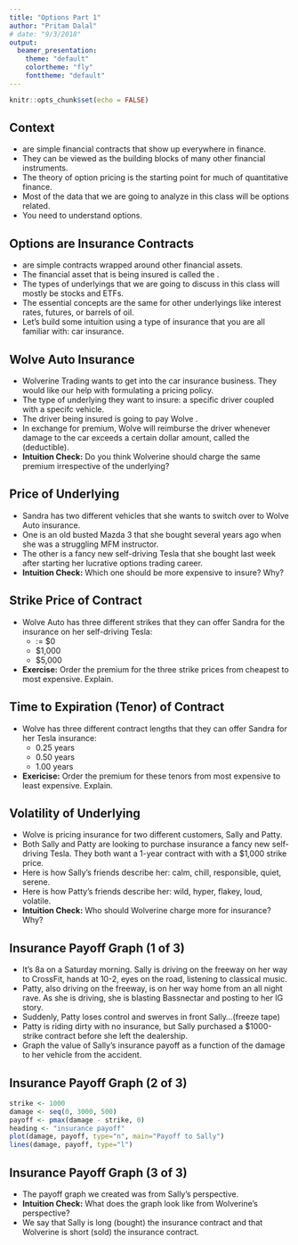 ```yaml
---
title: "Options Part 1"
author: "Pritam Dalal"
# date: "9/3/2018"
output: 
  beamer_presentation:
    theme: "default"
    colortheme: "fly"
    fonttheme: "default"
---
```


```r
knitr::opts_chunk$set(echo = FALSE)
```

## Context

- \emph{Options} are simple financial contracts that show up everywhere in finance.
\vspace{10pt}
- They can be viewed as the building blocks of many other financial instruments.
\vspace{10pt}
- The theory of option pricing is the starting point for much of quantitative finance.
\vspace{10pt}
- Most of the data that we are going to analyze in this class will be options related.
\vspace{10pt}
- \textbf{Bottom Line:} You need to understand options.


## Options are Insurance Contracts

- \textbf{Options} are simple \textbf{insurance} contracts wrapped around other financial assets.
\vspace{10pt}
- The financial asset that is being insured is called the \emph{underlying}.
\vspace{1pt}
- The types of underlyings that we are going to discuss in this class will mostly be stocks and ETFs.  
\vspace{10pt}
- The essential concepts are the same for other underlyings like interest rates, futures, or barrels of oil. 
\vspace{10pt}
- Let's build some intuition using a type of insurance that you are all familiar with: car insurance.


## Wolve Auto Insurance

- Wolverine Trading wants to get into the car insurance business.  They would like our help with formulating a pricing policy.
\vspace{10pt}
- The type of underlying they want to insure: a specific driver coupled with a specifc vehicle.
\vspace{10pt}
- The driver being insured is going to pay Wolve \emph{premium}.
\vspace{10pt}
- In exchange for premium, Wolve will reimburse the driver whenever damage to the car exceeds a certain dollar amount, called the \emph{strike} (deductible).
\vspace{10pt}
- **Intuition Check:** Do you think Wolverine should charge the same premium irrespective of the underlying?



## Price of Underlying

- Sandra has two different vehicles that she wants to switch over to Wolve Auto insurance.
\vspace{10pt}
- One is an old busted Mazda 3 that she bought several years ago when she was a struggling MFM instructor.
\vspace{10pt}
- The other is a fancy new self-driving Tesla that she bought last week after starting her lucrative options trading career.
\vspace{10pt}
- **Intuition Check:** Which one should be more expensive to insure? Why?  


## Strike Price of Contract


- Wolve Auto has three different strikes that they can offer Sandra for the insurance on her self-driving Tesla:
    * \emph{at-the-money} $:=$ \$0
    * \$1,000
    * \$5,000
\vspace{15pt}  
- **Exercise:** Order the premium for the three strike prices from cheapest to most expensive. Explain.


## Time to Expiration (Tenor) of Contract

- Wolve has three different contract lengths that they can offer Sandra for her Tesla insurance:
    * 0.25 years
    * 0.50 years
    * 1.00 years
\vspace{15pt}
- **Exericise:** Order the premium for these tenors from most expensive to least expensive.  Explain.


## Volatility of Underlying

- Wolve is pricing insurance for two different customers, Sally and Patty.
\vspace{15pt}
- Both Sally and Patty are looking to purchase insurance a fancy new self-driving Tesla.   They both want a 1-year contract with with a $1,000 strike price.
\vspace{15pt}
- Here is how Sally's friends describe her: calm, chill, responsible, quiet, serene.
\vspace{15pt}
- Here is how Patty's friends describe her: wild, hyper, flakey, loud, volatile.
\vspace{15pt}
- **Intuition Check:** Who should Wolverine charge more for insurance? Why?


## Insurance Payoff Graph (1 of 3)

- It's 8a on a Saturday morning.  Sally is driving on the freeway on her way to CrossFit, hands at 10-2, eyes on the road, listening to classical music.
\vspace{10pt}
- Patty, also driving on the freeway, is on her way home from an all night rave.  As she is driving, she is blasting Bassnectar and posting to her IG story.
\vspace{10pt}
- Suddenly, Patty loses control and swerves in front Sally...(freeze tape)
\vspace{10pt}
- Patty is riding dirty with no insurance, but Sally purchased a $1000-strike contract before she left the dealership.
\vspace{10pt}
- \textbf{Excercise:} Graph the value of Sally's insurance payoff as a function of the damage to her vehicle from the accident.



## Insurance Payoff Graph (2 of 3)


```r
strike <- 1000 
damage <- seq(0, 3000, 500)
payoff <- pmax(damage - strike, 0)
heading <- "insurance payoff"
plot(damage, payoff, type="n", main="Payoff to Sally")
lines(damage, payoff, type="l")
```


## Insurance Payoff Graph (3 of 3)

- The payoff graph we created was from Sally's perspective.  
\vspace{15pt}
- **Intuition Check:** What does the graph look like from Wolverine's perspective?
\vspace{15pt}
- \textbf{Jargon:} We say that Sally is long (bought) the insurance contract and that Wolverine is short (sold) the insurance contract.




